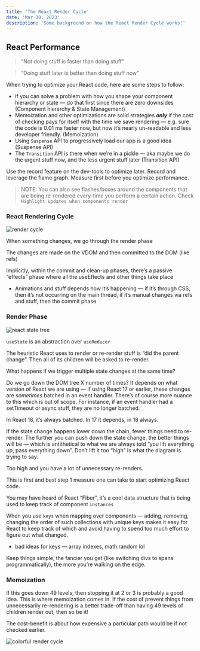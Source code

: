 ```yaml
---
title: 'The React Render Cycle'
date: 'Mar 30, 2023'
description: 'Some background on how the React Render Cycle works!'
---
```


## React Performance

> “Not doing stuff is faster than doing stuff”

> “Doing stuff later is better than doing stuff now”

When trying to optimize your React code, here are some steps to follow:

- if you can solve a problem with how you shape your component hierarchy or state — do that first since there are zero downsides (Component hierarchy & State Management)
- Memoization and other optimizations are solid strategies **_only_** if the cost of checking pays for itself with the time we save rendering — e.g. sure the code is 0.01 ms faster now, but now it’s nearly un-readable and less developer friendly. (Memoization)
- Using `Suspense` API to progressively load our app is a good idea (Suspense API)
- The `Transition` API is there when we’re in a pickle — aka maybe we do the urgent stuff now, and the less urgent stuff later (Transition API)

Use the record feature on the dev-tools to optimize later. Record and leverage the flame graph. Measure first before you optimize performance.

> NOTE: You can also see flashes/boxes around the components that are being re-rendered every-time you perform a certain action. Check `Highlight updates when components render`

### React Rendering Cycle

<Image
  src={RenderCycle}
  class="rounded-lg"
  alt='render cycle'
  width="auto"
  height="auto"
/>

When something changes, we go through the render phase

The changes are made on the VDOM and then committed to the DOM (like refs)

Implicitly, within the commit and clean-up phases, there’s a passive “effects” phase where all the useEffects and other things take place

- Animations and stuff depends how it’s happening — if it’s through CSS, then it’s not occurring on the main thread, if it’s manual changes via refs and stuff, then the commit phase

### Render Phase

<Image
  src={StateTree}
  class="rounded-lg"
  alt='react state tree'
  width="auto"
  height="auto"
/>

`useState` is an abstraction over `useReducer`

The heuristic React uses to render or re-render stuff is “did the parent change”. Then all of its children will be asked to re-render.

What happens if we trigger multiple state changes at the same time?

Do we go down the DOM tree X number of times? It depends on what version of React we are using — if using React 17 or earlier, these changes are _sometimes_ batched in an event handler. There’s of course more nuance to this which is out of scope. For instance, if an event handler had a setTimeout or async stuff, they are no longer batched.

In React 18, it’s always batched. In 17 it depends, in 18 always.

If the state change happens lower down the chain, fewer things need to re-render. The further you can push down the state change, the better things will be — which is antithetical to what we are always told “you lift everything up, pass everything down”. Don’t lift it too “high” is what the diagram is trying to say.

Too high and you have a lot of unnecessary re-renders.

This is first and best step 1 measure one can take to start optimizing React code.

You may have heard of React “Fiber”, it’s a cool data structure that is being used to keep track of component `instances`

When you use `keys` when mapping over components — adding, removing, changing the order of such collections with unique keys makes it easy for React to keep track of which and avoid having to spend too much effort to figure out what changed.

- bad ideas for keys — array indexes, math.random lol

Keep things simple, the fancier you get (like switching divs to spans programmatically), the more you’re walking on the edge.

### Memoization

If this goes down 49 levels, then stopping it at 2 or 3 is probably a good idea. This is where memoization comes in. If the cost of prevent things from unnecessarily re-rendering is a better trade-off than having 49 levels of children render out, then so be it!

The cost-benefit is about how expensive a particular path would be if not checked earlier.

<Image
  src={ColorfulRenderCycle}
  class="rounded-lg"
  alt='colorful render cycle'
  width="auto"
  height="auto"
/>
